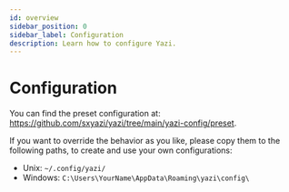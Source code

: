 ```yaml
---
id: overview
sidebar_position: 0
sidebar_label: Configuration
description: Learn how to configure Yazi.
---
```


# Configuration

You can find the preset configuration at: https://github.com/sxyazi/yazi/tree/main/yazi-config/preset.

If you want to override the behavior as you like, please copy them to the following paths, to create and use your own configurations:

- Unix: `~/.config/yazi/`
- Windows: `C:\Users\YourName\AppData\Roaming\yazi\config\`
